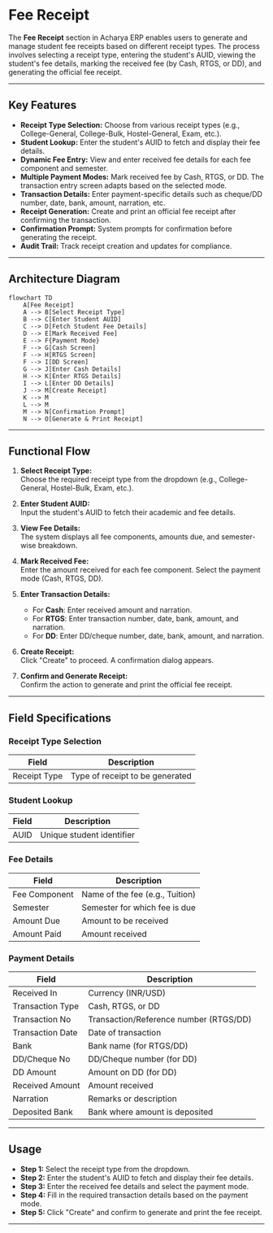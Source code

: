 # Fee Receipt

The **Fee Receipt** section in Acharya ERP enables users to generate and manage student fee receipts based on different receipt types. The process involves selecting a receipt type, entering the student's AUID, viewing the student's fee details, marking the received fee (by Cash, RTGS, or DD), and generating the official fee receipt.

---

## Key Features

- **Receipt Type Selection:** Choose from various receipt types (e.g., College-General, College-Bulk, Hostel-General, Exam, etc.).
- **Student Lookup:** Enter the student's AUID to fetch and display their fee details.
- **Dynamic Fee Entry:** View and enter received fee details for each fee component and semester.
- **Multiple Payment Modes:** Mark received fee by Cash, RTGS, or DD. The transaction entry screen adapts based on the selected mode.
- **Transaction Details:** Enter payment-specific details such as cheque/DD number, date, bank, amount, narration, etc.
- **Receipt Generation:** Create and print an official fee receipt after confirming the transaction.
- **Confirmation Prompt:** System prompts for confirmation before generating the receipt.
- **Audit Trail:** Track receipt creation and updates for compliance.

---

## Architecture Diagram

```mermaid
flowchart TD
    A[Fee Receipt]
    A --> B[Select Receipt Type]
    B --> C[Enter Student AUID]
    C --> D[Fetch Student Fee Details]
    D --> E[Mark Received Fee]
    E --> F{Payment Mode}
    F --> G[Cash Screen]
    F --> H[RTGS Screen]
    F --> I[DD Screen]
    G --> J[Enter Cash Details]
    H --> K[Enter RTGS Details]
    I --> L[Enter DD Details]
    J --> M[Create Receipt]
    K --> M
    L --> M
    M --> N[Confirmation Prompt]
    N --> O[Generate & Print Receipt]
```

---

## Functional Flow

1. **Select Receipt Type:**  
   Choose the required receipt type from the dropdown (e.g., College-General, Hostel-Bulk, Exam, etc.).

2. **Enter Student AUID:**  
   Input the student's AUID to fetch their academic and fee details.

3. **View Fee Details:**  
   The system displays all fee components, amounts due, and semester-wise breakdown.

4. **Mark Received Fee:**  
   Enter the amount received for each fee component. Select the payment mode (Cash, RTGS, DD).

5. **Enter Transaction Details:**  
   - For **Cash**: Enter received amount and narration.
   - For **RTGS**: Enter transaction number, date, bank, amount, and narration.
   - For **DD**: Enter DD/cheque number, date, bank, amount, and narration.

6. **Create Receipt:**  
   Click "Create" to proceed. A confirmation dialog appears.

7. **Confirm and Generate Receipt:**  
   Confirm the action to generate and print the official fee receipt.

---

## Field Specifications

### Receipt Type Selection

| Field         | Description                        |
| ------------- | ---------------------------------- |
| Receipt Type  | Type of receipt to be generated    |

### Student Lookup

| Field | Description                |
|-------|----------------------------|
| AUID  | Unique student identifier  |

### Fee Details

| Field         | Description                        |
|---------------|------------------------------------|
| Fee Component | Name of the fee (e.g., Tuition)    |
| Semester      | Semester for which fee is due      |
| Amount Due    | Amount to be received              |
| Amount Paid   | Amount received                    |

### Payment Details

| Field             | Description                                 |
|-------------------|---------------------------------------------|
| Received In       | Currency (INR/USD)                          |
| Transaction Type  | Cash, RTGS, or DD                           |
| Transaction No    | Transaction/Reference number (RTGS/DD)      |
| Transaction Date  | Date of transaction                         |
| Bank              | Bank name (for RTGS/DD)                     |
| DD/Cheque No      | DD/Cheque number (for DD)                   |
| DD Amount         | Amount on DD (for DD)                       |
| Received Amount   | Amount received                             |
| Narration         | Remarks or description                      |
| Deposited Bank    | Bank where amount is deposited              |

---

## Usage

- **Step 1:** Select the receipt type from the dropdown.
- **Step 2:** Enter the student's AUID to fetch and display their fee details.
- **Step 3:** Enter the received fee details and select the payment mode.
- **Step 4:** Fill in the required transaction details based on the payment mode.
- **Step 5:** Click "Create" and confirm to generate and print the fee receipt.

---
